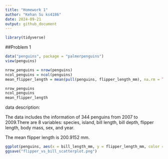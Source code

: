 ```yaml
---
title: "Homework 1"
author: "Kehan Su ks4186"
date: 2024-09-21
output: github_document
---
```


```r
library(tidyverse)
```

##Problem 1


```r
data("penguins", package = "palmerpenguins")
view(penguins)
```

```r
nrow_penguins = nrow(penguins)
ncol_penguins = ncol(penguins)
mean_flipper_length = mean(pull(penguins, flipper_length_mm), na.rm = TRUE)

nrow_penguins
ncol_penguins
mean_flipper_length
```

data description:

The data includes the information of 344 penguins from 2007 to 2009.There are 8 variables: species, island, bill length, bill depth, flipper length, body mass, sex, and year.

The mean flipper length is 200.9152 mm.

```r
ggplot(penguins, aes(x = bill_length_mm, y = flipper_length_mm, color = species)) + geom_point()
ggsave("flipper_vs_bill_scatterplot.png")
```

